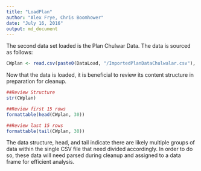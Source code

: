 ```yaml
---
title: "LoadPlan"
author: "Alex Frye, Chris Boomhower"
date: "July 16, 2016"
output: md_document
---
```


The second data set loaded is the Plan Chulwar Data. The data is sourced as follows:
```r
CWplan <- read.csv(paste0(DataLoad, "/ImportedPlanDataChulwalar.csv"), header = FALSE, sep = ";")
```

Now that the data is loaded, it is beneficial to review its content structure in preparation for cleanup.

```r
##Review Structure
str(CWplan)

##Review first 15 rows
formattable(head(CWplan, 30))

##Review last 15 rows
formattable(tail(CWplan, 30))
```

The data structure, head, and tail indicate there are likely multiple groups of data within the single CSV file that need divided accordingly. In order to do so, these data will need parsed during cleanup and assigned to a data frame for efficient analysis.
